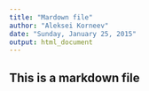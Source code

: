 ```yaml
---
title: "Mardown file"
author: "Aleksei Korneev"
date: "Sunday, January 25, 2015"
output: html_document
---
```

## This is a markdown file